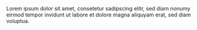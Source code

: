 

<Hero title="404">

  Lorem ipsum dolor sit amet, consetetur sadipscing elitr, sed diam nonumy
  eirmod tempor invidunt ut labore et dolore magna aliquyam erat, sed diam
  voluptua.

</Hero>
